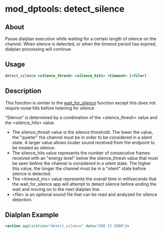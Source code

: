 
# mod_dptools: detect_silence 

 

## About

Pause dialplan execution while waiting for a certain length of silence on the channel. When silence is detected, or when the timeout period has expired, dialplan processing will continue.


## Usage

```xml
detect_silence <silence_thresh> <silence_hits> <timeout> [<file>]
```

  
## Description

This function is similar to the [wait\_for\_silence](./6586879.mdx#about) function except this does not require noise hits before listening for silence

"Silence" is determined by a combination of the \<silence\_thresh> value and the \<silence\_hits> value.

* The silence\_thresh value is the silence threshold. The lower the value, the "quieter" the channel must be in order to be considered in a silent state. A larger value allows louder sound received from the endpoint to be treated as silence.
* The silence\_hits value represents the number of consecutive frames received with an "energy level" below the silence\_thresh value that must be seen before the channel is considered in a silent state. The higher this value, the longer the channel must be in a "silent" state before silence is detected.
* The \<timeout\_ms> value represents the overall time in milliseconds that the wait\_for\_silence app will attempt to detect silence before ending the wait and moving on to the next dialplan line.
* \<file> is an optional sound file that can be read and analyzed for silence detection.

## Dialplan Example

```xml
<action application="detect_silence" data="200 15 5000"/>
```
  
  

